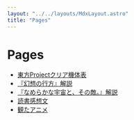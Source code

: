 ```yaml
---
layout: "../../layouts/MdxLayout.astro"
title: "Pages"
---
```


# Pages

-  [東方Projectクリア機体表](/pages/touhou/clear-table)
-  [『幻想の行方』解説](/pages/touhou/gensou-no-yukue)
-  [『なめらかな宇宙と、その敵。』解説](/pages/touhou/nameraka-na-uchuu-to-sono-teki)
-  [読書感想文](/pages/misc/reading-report)
-  [観たアニメ](/pages/misc/watched-animes)
